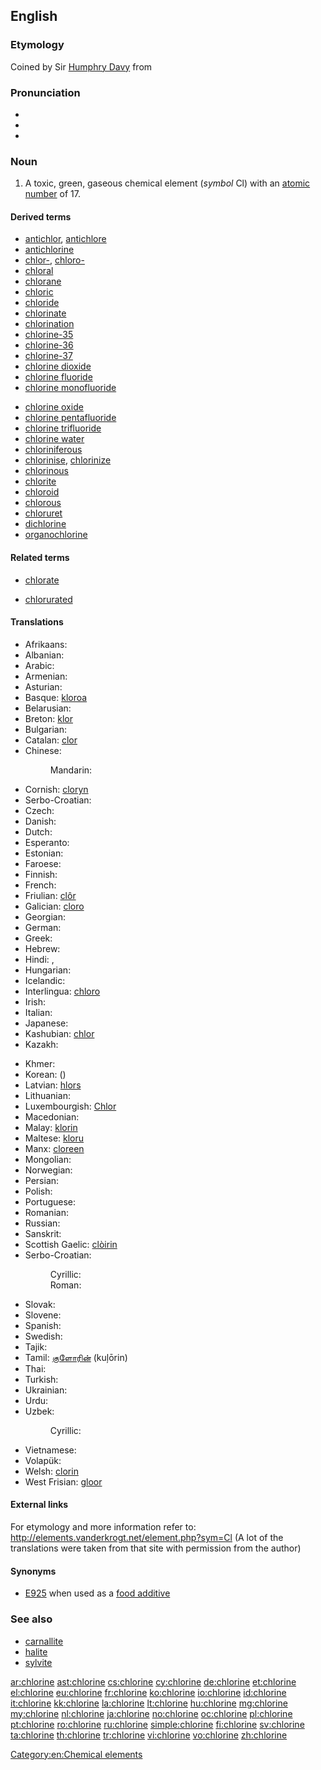 ==English==

{{elements|Cl|sulfur|S|argon|Ar}}

===Etymology===
Coined by Sir [[w:Humphry Davy|Humphry Davy]] from {{etyl|grc|en}} {{term|χλωρός||pale green|tr=khlōros|lang=grc|sc=polytonic}}

===Pronunciation===
* {{audio|en-us-chlorine.ogg|Audio (US)}}
* {{IPA|/ˈklɔriːn/}}
* {{rhymes|ɔːrɪn}}

===Noun===
{{en-noun|-}}
{{wikipedia}}

# A toxic, green, gaseous chemical element (''symbol'' Cl) with an [[atomic number]] of 17.

====Derived terms====
{{der-top}}
* [[antichlor]], [[antichlore]]
* [[antichlorine]]
* [[chlor-]], [[chloro-]]
* [[chloral]]
* [[chlorane]]
* [[chloric]]
* [[chloride]]
* [[chlorinate]]
* [[chlorination]]
* [[chlorine-35]]
* [[chlorine-36]]
* [[chlorine-37]]
* [[chlorine dioxide]]
* [[chlorine fluoride]]
* [[chlorine monofluoride]]
{{der-mid}}
* [[chlorine oxide]]
* [[chlorine pentafluoride]]
* [[chlorine trifluoride]]
* [[chlorine water]]
* [[chloriniferous]]
* [[chlorinise]], [[chlorinize]]
* [[chlorinous]]
* [[chlorite]]
* [[chloroid]]
* [[chlorous]]
* [[chloruret]]
* [[dichlorine]]
* [[organochlorine]]
{{der-bottom}}

====Related terms====
{{rel-top}}
* [[chlorate]]
{{rel-mid}}
* [[chlorurated]]
{{rel-bottom}}

====Translations====
{{trans-top|chemical element}}
* Afrikaans: {{t|af|chloor}}
* Albanian: {{t-|sq|hlor}}
* Arabic: {{t|ar|كلور|tr=kulūr|m}}
* Armenian: {{t-|hy|քլոր|tr=kʿlor}}
* Asturian: {{t+|ast|cloru|m}}
* Basque: [[kloroa]]
* Belarusian: {{t-|be|хлор|m|tr=xlor}}
* Breton: [[klor]] {{m}}
* Bulgarian: {{t-|bg|хлор|m|tr=hlor}}
* Catalan: [[clor]]
* Chinese:
*: Mandarin: {{t|cmn|氯|tr=lǜ|sc=Hani}}
* Cornish: [[cloryn]]
* Serbo-Croatian: {{t|sh|klor}}
* Czech: {{t+|cs|chlór|m}}
* Danish: {{t-|da|klor}}
* Dutch: {{t+|nl|chloor|m}}
* Esperanto: {{t+|eo|kloro}}
* Estonian: {{t-|et|kloor}}
* Faroese: {{t-|fo|klor}}
* Finnish: {{t+|fi|kloori}}
* French: {{t+|fr|chlore|m}}
* Friulian: [[clôr]]
* Galician: [[cloro]]
* Georgian: {{t|ka|ქლორი|tr=k'lori|sc=Geor}}
* German: {{t+|de|Chlor|n}}
* Greek: {{t+|el|χλώριο|n|tr=chlório}}
* Hebrew: {{t|he|כלור|m|tr=klor}}
* Hindi: {{t|hi|नीरजी|tr=nīrajī|sc=Deva}}, {{t|hi|क्लोरीन|tr=klorīn|sc=Deva}}
* Hungarian: {{t+|hu|klór}}
* Icelandic: {{t+|is|klór}}
* Interlingua: [[chloro]]
* Irish: {{t+|ga|clóirín}}
* Italian: {{t+|it|cloro|m}}
* Japanese: {{t|ja|塩素|tr=えんそ, enso}}
* Kashubian: [[chlor]]
* Kazakh: {{t-|kk|хлор|tr=khlor|sc=Cyrl}}
{{trans-mid}}
* Khmer: {{t|km|ក្លរ|tr=klɔɔ|sc=Khmr}}
* Korean: {{t+|ko|염소|tr=yeomso|sc=Hang}} ({{t+|ko|鹽素|sc=Hang}})
* Latvian: [[hlors]]
* Lithuanian: {{t+|lt|chloras}}
* Luxembourgish: [[Chlor]]
* Macedonian: {{t|mk|хлор|m|tr=hlor}}
* Malay: [[klorin]]
* Maltese: [[kloru]]
* Manx: [[cloreen]]
* Mongolian: {{t-|mn|хлор|tr=khlor|sc=Cyrl}}
* Norwegian: {{t+|no|klor}}
* Persian: {{t|fa|کلر|tr=kolor}}
* Polish: {{t+|pl|chlor|m}}
* Portuguese: {{t+|pt|cloro|m}}
* Romanian: {{t+|ro|clor|n}}
* Russian: {{t+|ru|хлор|m|tr=xlor}}
* Sanskrit: {{t|sa|नीरजी|tr=neerajee|sc=Deva}}
* Scottish Gaelic: [[clòirin]]
* Serbo-Croatian:
*: Cyrillic: {{t|sh|хлор|m|sc=Cyrl}}
*: Roman: {{t|sh|hlor|m}}
* Slovak: {{t-|sk|chlór}}
* Slovene: {{t+|sl|klor}}
* Spanish: {{t+|es|cloro|m}}
* Swedish: {{t+|sv|klor|n}}
* Tajik: {{t|tg|хлор|tr=xlor}}
* Tamil: [[குளோரின்]] (kuļōrin)
* Thai: {{t|th|คลอรีน|tr=klor-reen|sc=Thai}}
* Turkish: {{t+|tr|klor}}
* Ukrainian: {{t-|uk|хлор|m|tr=xlor}}
* Urdu: {{t|ur|کلورین|tr=klorīn|sc=ur-Arab}}
* Uzbek: {{t|uz|hlor|tr=astatin}}
*: Cyrillic: {{t|uz|хлор|sc=Cyrl}}
* Vietnamese: {{t-|vi|clo}}
* Volapük: {{t+|vo|klorin}}
* Welsh: [[clorin]]
* West Frisian: [[gloor]]
{{trans-bottom}}

====External links====
For etymology and more information refer to:
http://elements.vanderkrogt.net/element.php?sym=Cl
(A lot of the translations were taken from that site with permission from the author)

====Synonyms====
* [[E925]] when used as a [[food additive]]

===See also===
* [[carnallite]]
* [[halite]]
* [[sylvite]]

[[Category:en:Chemical elements]]

[[ar:chlorine]]
[[ast:chlorine]]
[[cs:chlorine]]
[[cy:chlorine]]
[[de:chlorine]]
[[et:chlorine]]
[[el:chlorine]]
[[eu:chlorine]]
[[fr:chlorine]]
[[ko:chlorine]]
[[io:chlorine]]
[[id:chlorine]]
[[it:chlorine]]
[[kk:chlorine]]
[[la:chlorine]]
[[lt:chlorine]]
[[hu:chlorine]]
[[mg:chlorine]]
[[my:chlorine]]
[[nl:chlorine]]
[[ja:chlorine]]
[[no:chlorine]]
[[oc:chlorine]]
[[pl:chlorine]]
[[pt:chlorine]]
[[ro:chlorine]]
[[ru:chlorine]]
[[simple:chlorine]]
[[fi:chlorine]]
[[sv:chlorine]]
[[ta:chlorine]]
[[th:chlorine]]
[[tr:chlorine]]
[[vi:chlorine]]
[[vo:chlorine]]
[[zh:chlorine]]